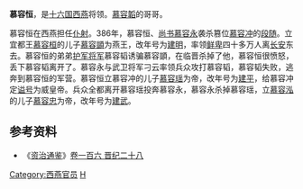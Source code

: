 '''慕容恒'''，是[[十六国|十六国]][[西燕|西燕]]将领。[[慕容韜|慕容韜]]的哥哥。

慕容恒在西燕担任[[仆射|仆射]]。386年，慕容恒、[[尚书|尚书]][[慕容永|慕容永]]袭杀篡位[[慕容冲|慕容冲]]的[[段随|段随]]。立宜都王[[慕容桓|慕容桓]]的儿子[[慕容顗|慕容顗]]为燕王，改年号为[[建明_(西燕)|建明]]，率领[[鲜卑|鲜卑]]四十多万人离[[长安|长安]]东去。慕容恒的弟弟[[护军将军|护军将军]]慕容韬诱骗慕容顗，在临晋杀掉了他，慕容恒很愤怒，丢下慕容韬离开了。慕容永与武卫将军刁云率领兵众攻打慕容韬，慕容韬失败，逃奔到慕容恒的军营。慕容恒立慕容冲的儿子[[慕容瑶|慕容瑶]]为帝，改年号为[[建平_(西燕)|建平]]，给慕容冲定[[谥号|谥号]]为威皇帝。兵众全都离开慕容瑶投奔慕容永，慕容永杀掉慕容瑶，立[[慕容泓|慕容泓]]的儿子[[慕容忠|慕容忠]]为帝，改年号为[[建武_(西燕)|建武]]。
==参考资料==
*《[[资治通鉴|资治通鉴]]》[[s:資治通鑑/卷106|卷一百六 晋纪二十八]]
{{DEFAULTSORT:M}}
[[Category:西燕官员|Category:西燕官员]]
[[Category:昌黎慕容氏|H]]